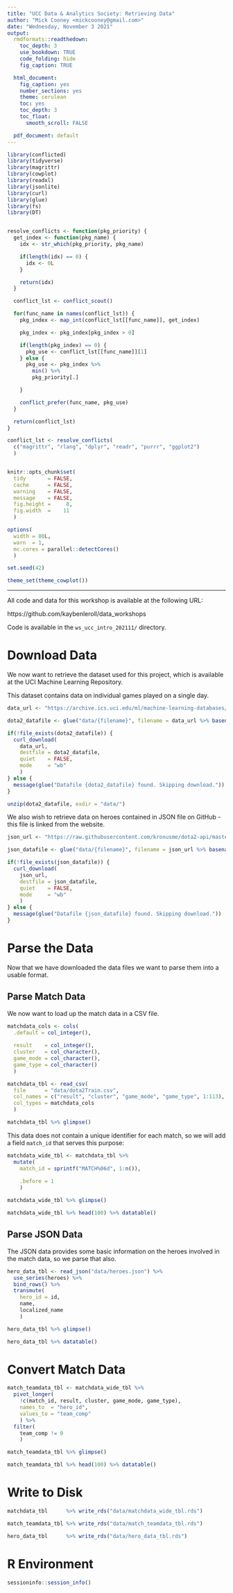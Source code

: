 ```yaml
---
title: "UCC Data & Analytics Society: Retrieving Data"
author: "Mick Cooney <mickcooney@gmail.com>"
date: "Wednesday, November 3 2021"
output:
  rmdformats::readthedown:
    toc_depth: 3
    use_bookdown: TRUE
    code_folding: hide
    fig_caption: TRUE

  html_document:
    fig_caption: yes
    number_sections: yes
    theme: cerulean
    toc: yes
    toc_depth: 3
    toc_float:
      smooth_scroll: FALSE

  pdf_document: default
---
```



```r
library(conflicted)
library(tidyverse)
library(magrittr)
library(cowplot)
library(readxl)
library(jsonlite)
library(curl)
library(glue)
library(fs)
library(DT)


resolve_conflicts <- function(pkg_priority) {
  get_index <- function(pkg_name) {
    idx <- str_which(pkg_priority, pkg_name)

    if(length(idx) == 0) {
      idx <- 0L
    }

    return(idx)
  }

  conflict_lst <- conflict_scout()

  for(func_name in names(conflict_lst)) {
    pkg_index <- map_int(conflict_lst[[func_name]], get_index)

    pkg_index <- pkg_index[pkg_index > 0]

    if(length(pkg_index) == 0) {
      pkg_use <- conflict_lst[[func_name]][1]
    } else {
      pkg_use <- pkg_index %>%
        min() %>%
        pkg_priority[.]

    }

    conflict_prefer(func_name, pkg_use)
  }

  return(conflict_lst)
}

conflict_lst <- resolve_conflicts(
  c("magrittr", "rlang", "dplyr", "readr", "purrr", "ggplot2")
  )


knitr::opts_chunk$set(
  tidy       = FALSE,
  cache      = FALSE,
  warning    = FALSE,
  message    = FALSE,
  fig.height =     8,
  fig.width  =    11
  )

options(
  width = 80L,
  warn  = 1,
  mc.cores = parallel::detectCores()
  )

set.seed(42)

theme_set(theme_cowplot())
```



---


All code and data for this workshop is available at the following URL:

https://github.com/kaybenleroll/data_workshops

Code is available in the `ws_ucc_intro_202111/` directory.


# Download Data

We now want to retrieve the dataset used for this project, which is available
at the UCI Machine Learning Repository.

This dataset contains data on individual games played on a single day.

```r
data_url <- "https://archive.ics.uci.edu/ml/machine-learning-databases/00367/dota2Dataset.zip"

dota2_datafile <- glue("data/{filename}", filename = data_url %>% basename())

if(!file_exists(dota2_datafile)) {
  curl_download(
    data_url,
    destfile = dota2_datafile,
    quiet    = FALSE,
    mode     = "wb"
    )
} else {
  message(glue("Datafile {dota2_datafile} found. Skipping download."))
}

unzip(dota2_datafile, exdir = "data/")
```


We also wish to retrieve data on heroes contained in JSON file on GitHub - this
file is linked from the website.


```r
json_url <- "https://raw.githubusercontent.com/kronusme/dota2-api/master/data/heroes.json"

json_datafile <- glue("data/{filename}", filename = json_url %>% basename())

if(!file_exists(json_datafile)) {
  curl_download(
    json_url,
    destfile = json_datafile,
    quiet    = FALSE,
    mode     = "wb"
    )
} else {
  message(glue("Datafile {json_datafile} found. Skipping download."))
}
```



# Parse the Data

Now that we have downloaded the data files we want to parse them into a usable
format.

## Parse Match Data

We now want to load up the match data in a CSV file.

```r
matchdata_cols <- cols(
  .default = col_integer(),
  
  result    = col_integer(),
  cluster   = col_character(),
  game_mode = col_character(),
  game_type = col_character()
  )

matchdata_tbl <- read_csv(
  file      = "data/dota2Train.csv",
  col_names = c("result", "cluster", "game_mode", "game_type", 1:113),
  col_types = matchdata_cols
  )

matchdata_tbl %>% glimpse()
```

This data does not contain a unique identifier for each match, so we will add
a field `match_id` that serves this purpose:

```r
matchdata_wide_tbl <- matchdata_tbl %>%
  mutate(
    match_id = sprintf("MATCH%06d", 1:n()),
    
    .before = 1
    )

matchdata_wide_tbl %>% glimpse()
```

```r
matchdata_wide_tbl %>% head(100) %>% datatable()
```


## Parse JSON Data

The JSON data provides some basic information on the heroes involved in the
match data, so we parse that also.

```r
hero_data_tbl <- read_json("data/heroes.json") %>%
  use_series(heroes) %>%
  bind_rows() %>%
  transmute(
    hero_id = id,
    name,
    localized_name
    )

hero_data_tbl %>% glimpse()
```

```r
hero_data_tbl %>% datatable()
```


# Convert Match Data

```r
match_teamdata_tbl <- matchdata_wide_tbl %>%
  pivot_longer(
    !c(match_id, result, cluster, game_mode, game_type),
    names_to  = "hero_id",
    values_to = "team_comp"
    ) %>%
  filter(
    team_comp != 0
    )

match_teamdata_tbl %>% glimpse()
```

```r
match_teamdata_tbl %>% head(100) %>% datatable()
```


# Write to Disk

```r
matchdata_tbl      %>% write_rds("data/matchdata_wide_tbl.rds")

match_teamdata_tbl %>% write_rds("data/match_teamdata_tbl.rds")

hero_data_tbl      %>% write_rds("data/hero_data_tbl.rds")
```


# R Environment

```r
sessioninfo::session_info()
```
